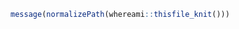 ```{r echo=FALSE, results='markup', comment="", message=TRUE}
message(normalizePath(whereami::thisfile_knit()))
```

